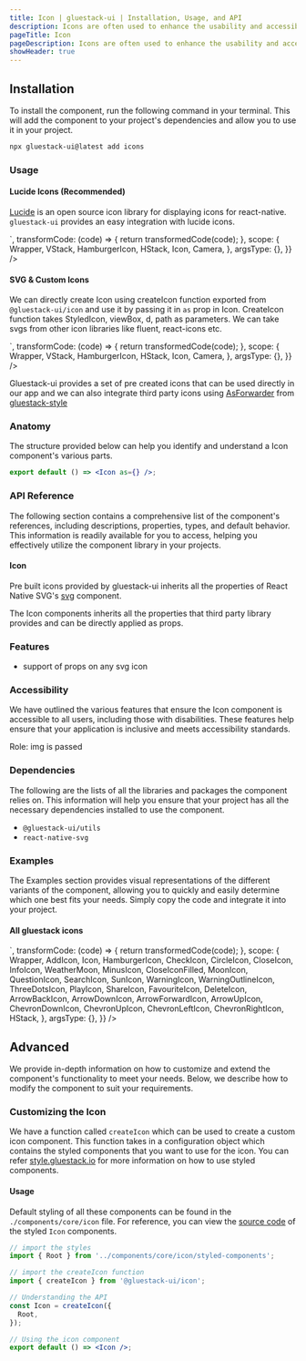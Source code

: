 ```yaml
---
title: Icon | gluestack-ui | Installation, Usage, and API
description: Icons are often used to enhance the usability and accessibility of digital products by providing users with clear and intuitive visual cues. It serves as an intuitive and easily recognizable way to communicate with users.
pageTitle: Icon
pageDescription: Icons are often used to enhance the usability and accessibility of digital products by providing users with clear and intuitive visual cues. It serves as an intuitive and easily recognizable way to communicate with users.
showHeader: true
---
```



<Meta title="components/Media And Icons/Icon" />




## Installation

To install the component, run the following command in your terminal. This will add the component to your project's dependencies and allow you to use it in your project.

```bash
npx gluestack-ui@latest add icons
```

### Usage

#### Lucide Icons (Recommended)

[Lucide](https://lucide.dev/docs/lucide-react-native) is an open source icon library for displaying icons for react-native. `gluestack-ui` provides an easy integration with lucide icons.

<AppProvider>
  <CodePreview
    showComponentRenderer={true}
    showArgsController={false}
    metaData={{
      code: `
      <VStack space="md" alignItems='center'>
        <Icon as={Camera} color="$orange500"/>
        <Icon as={Camera} color="$primary500" />
        <Icon as={Camera} size="xl" color="$green500"/>
        <Icon as={Camera} sx={{ h: 40, w: 40, color: 'red' }} />
    </VStack>
`,
      transformCode: (code) => {
        return transformedCode(code);
      },
      scope: {
        Wrapper,
        VStack,
        HamburgerIcon,
        HStack,
        Icon,
        Camera,
      },
      argsType: {},
    }}
  />
</AppProvider>

#### SVG & Custom Icons

We can directly create Icon using createIcon function exported from `@gluestack-ui/icon` and use it by passing it in `as` prop in Icon.
CreateIcon function takes StyledIcon, viewBox, d, path as parameters. We can take svgs from other icon libraries like fluent, react-icons etc.

<AppProvider>
  <CodePreview
    showComponentRenderer={true}
    showArgsController={false}
    metaData={{
      code: `
      <VStack space="md" alignItems='center'>
        <Icon as={HamburgerIcon}  color="$green500" />
        <Icon as={HamburgerIcon} color="$primary500" />
        <Icon as={HamburgerIcon} size="xl" />
        <Icon
          as={HamburgerIcon}
          sx={{ h: 40, w: 40, color: 'red' }}
        />
</VStack>
`,
      transformCode: (code) => {
        return transformedCode(code);
      },
      scope: {
        Wrapper,
        VStack,
        HamburgerIcon,
        HStack,
        Icon,
        Camera,
      },
      argsType: {},
    }}
  />
</AppProvider>

Gluestack-ui provides a set of pre created icons that can be used directly in our app and we can also integrate third party icons using [AsForwarder](https://style.gluestack.io/docs/api/as-forwarder) from [gluestack-style](https://style.gluestack.io/)

### Anatomy

The structure provided below can help you identify and understand a Icon component's various parts.

```jsx
export default () => <Icon as={} />;
```

### API Reference

The following section contains a comprehensive list of the component's references, including descriptions, properties, types, and default behavior. This information is readily available for you to access, helping you effectively utilize the component library in your projects.

#### Icon

Pre built icons provided by gluestack-ui inherits all the properties of React Native SVG's [svg](https://github.com/software-mansion/react-native-svg/tree/main/Example) component.

The Icon components inherits all the properties that third party library provides and can be directly applied as props.

### Features

- support of props on any svg icon

### Accessibility

We have outlined the various features that ensure the Icon component is accessible to all users, including those with disabilities. These features help ensure that your application is inclusive and meets accessibility standards.

Role: img is passed

### Dependencies

The following are the lists of all the libraries and packages the component relies on. This information will help you ensure that your project has all the necessary dependencies installed to use the component.

- `@gluestack-ui/utils`
- `react-native-svg`

### Examples

The Examples section provides visual representations of the different variants of the component, allowing you to quickly and easily determine which one best fits your needs. Simply copy the code and integrate it into your project.

#### All gluestack icons

<AppProvider>
  <CodePreview
    showComponentRenderer={true}
    showArgsController={false}
    metaData={{
      code: `
<HStack w="70%" flexWrap= 'wrap'>
  <Icon as={AddIcon} m="$2" w="$4" h="$4" />
  <Icon as={HamburgerIcon} m="$2" w="$4" h="$4" />
  <Icon as={ArrowBackIcon} m="$2" w="$4" h="$4" />
  <Icon as={ArrowDownIcon} m="$2" w="$4" h="$4" />
  <Icon as={ArrowForwardIcon} m="$2" w="$4" h="$4" />
  <Icon as={ArrowUpIcon} m="$2" w="$4" h="$4" />
  <Icon as={ChevronDownIcon} m="$2" w="$4" h="$4" />
  <Icon as={ChevronUpIcon} m="$2" w="$4" h="$4" />
  <Icon as={ChevronLeftIcon} m="$2" w="$4" h="$4" />
  <Icon as={ChevronRightIcon} m="$2" w="$4" h="$4" />
  <Icon as={CheckIcon} m="$2" w="$4" h="$4" />
  <Icon as={CircleIcon} m="$2" w="$4" h="$4" />
  <Icon as={CloseIcon} m="$2" w="$4" h="$4" />
  <Icon as={InfoIcon} m="$2" w="$4" h="$4" />
  <Icon as={WeatherMoon}m="$2" w="$4" h="$4" />
  <Icon as={MinusIcon} m="$2" w="$4" h="$4" />
  <Icon as={MoonIcon} m="$2" w="$4" h="$4" />
  <Icon as={QuestionIcon} m="$2" w="$4" h="$4" />
  <Icon as={SearchIcon} m="$2" w="$4" h="$4" />
  <Icon as={SunIcon} m="$2" w="$4" h="$4" />
  <Icon as={WarningIcon} m="$2" w="$4" h="$4" />
  <Icon as={WarningOutlineIcon} m="$2" w="$4" h="$4" />
  <Icon as={ThreeDotsIcon} m="$2" w="$4" h="$4" />
  <Icon as={PlayIcon} m="$2" w="$4" h="$4" />
  <Icon as={ShareIcon} m="$2" w="$4" h="$4" />
  <Icon as={FavouriteIcon} m="$2" w="$4" h="$4" />
  <Icon as={DeleteIcon}m="$2" w="$4" h="$4" />
  <Icon as={CloseIconFilled} m="$2" w="$4" h="$4" />
</HStack>
`,
      transformCode: (code) => {
        return transformedCode(code);
      },
      scope: {
        Wrapper,
        AddIcon,
        Icon,
        HamburgerIcon,
        CheckIcon,
        CircleIcon,
        CloseIcon,
        InfoIcon,
        WeatherMoon,
        MinusIcon,
        CloseIconFilled,
        MoonIcon,
        QuestionIcon,
        SearchIcon,
        SunIcon,
        WarningIcon,
        WarningOutlineIcon,
        ThreeDotsIcon,
        PlayIcon,
        ShareIcon,
        FavouriteIcon,
        DeleteIcon,
        ArrowBackIcon,
        ArrowDownIcon,
        ArrowForwardIcon,
        ArrowUpIcon,
        ChevronDownIcon,
        ChevronUpIcon,
        ChevronLeftIcon,
        ChevronRightIcon,
        HStack,
      },
      argsType: {},
    }}
  />
</AppProvider>

## Advanced

We provide in-depth information on how to customize and extend the component's functionality to meet your needs. Below, we describe how to modify the component to suit your requirements.

### Customizing the Icon

We have a function called `createIcon` which can be used to create a custom icon component. This function takes in a configuration object which contains the styled components that you want to use for the icon. You can refer [style.gluestack.io](https://style.gluestack.io/) for more information on how to use styled components.

#### Usage

Default styling of all these components can be found in the `./components/core/icon` file. For reference, you can view the [source code](https://github.com/gluestack/gluestack-ui/blob/development/example/storybook/src/components/Icon/index.tsx) of the styled `Icon` components.

```jsx
// import the styles
import { Root } from '../components/core/icon/styled-components';

// import the createIcon function
import { createIcon } from '@gluestack-ui/icon';

// Understanding the API
const Icon = createIcon({
  Root,
});

// Using the icon component
export default () => <Icon />;
```
